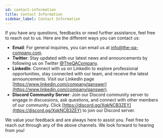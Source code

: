 ```yaml
---
id: contact-information
title: Contact Information
sidebar_label: Contact Information
---
```



If you have any questions, feedbacks or need further assistance, feel free to reach out to us. Here are the different ways you can contact us:

- **Email**: For general inquiries, you can email us at [info@the-qa-company.com](mailto:info@the-qa-company.com).
- **Twitter**: Stay updated with our latest news and announcements by following us on Twitter [@TheQACompany](https://twitter.com/TheQACompany).
- **LinkedIn**: Connect with us on LinkedIn to explore professional opportunities, stay connected with our team, and receive the latest announcements. Visit our LinkedIn page [https://www.linkedin.com/company/qanswer](https://www.linkedin.com/company/qanswer).
- **Discord Community Server**: Join our Discord community server to engage in discussions, ask questions, and connect with other members of our community. Click [https://discord.gg/XqkNCB3ZEY](https://discord.gg/XqkNCB3ZEY) to join our Discord server.

We value your feedback and are always here to assist you. Feel free to reach out through any of the above channels. We look forward to hearing from you!
